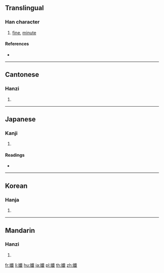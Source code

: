 ==Translingual==

===Han character===
{{Han char|rn=38|rad=女|as=17|sn=20|four=43450|canj=VOIM|ids=⿰女韱}}

# [[fine]], [[minute]]

====References====
* {{Han ref|kx=0274.090|dkj=06893|dj=0542.260|hdz=21090.120|uh=5B45|ud=23365|bh=F443|bd=62531}}

----

==Cantonese==

===Hanzi===
{{yue-hanzi|jyut=cim1|y=chim1}}

# {{defn|lang=yue|sort=女17}}

----

==Japanese==

===Kanji===
{{ja-kanji|grade=|rs=女17}}

# {{defn|lang=ja|sort=女17}}

====Readings====
* {{ja-readings|goon=[[せん]] (sen), from [[せむ]]|kanon=[[せん]] (sen), from [[せむ]]|kun=[[かよわい]] (kayowai)}}

----

==Korean==

===Hanja===
{{ko-hanja|hangeul=섬|rv=seom|mr=sŏm}}

# {{defn|lang=ko|sort=女17}}

----

==Mandarin==

===Hanzi===
{{cmn-hanzi|pin=[[qiān]] ([[qian1]]), [[xiān]] ([[xian1]])|wg=ch'ien<sup>1</sup>, hsien<sup>1</sup>}}

# {{defn|lang=cmn|sort=女17}}

[[fr:孅]]
[[li:孅]]
[[hu:孅]]
[[ja:孅]]
[[pl:孅]]
[[th:孅]]
[[zh:孅]]
